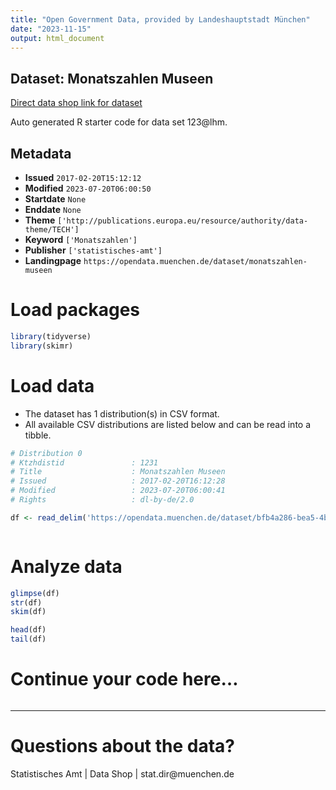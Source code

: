 ```yaml
---
title: "Open Government Data, provided by Landeshauptstadt München"
date: "2023-11-15"
output: html_document
---
```


## Dataset: Monatszahlen Museen

[Direct data shop link for dataset](https://opendata.muenchen.de/dataset/monatszahlen-museen)

Auto generated R starter code for data set 123@lhm.

## Metadata

- **Issued** `2017-02-20T15:12:12`
- **Modified** `2023-07-20T06:00:50`
- **Startdate** `None`
- **Enddate** `None`
- **Theme** `['http://publications.europa.eu/resource/authority/data-theme/TECH']`
- **Keyword** `['Monatszahlen']`
- **Publisher** `['statistisches-amt']`
- **Landingpage** `https://opendata.muenchen.de/dataset/monatszahlen-museen`


# Load packages

```r

library(tidyverse)
library(skimr)

```

# Load data

-   The dataset has 1 distribution(s) in CSV format.
-   All available CSV distributions are listed below and can be read into a tibble.

```r

# Distribution 0
# Ktzhdistid               : 1231
# Title                    : Monatszahlen Museen
# Issued                   : 2017-02-20T16:12:28
# Modified                 : 2023-07-20T06:00:41
# Rights                   : dl-by-de/2.0

df <- read_delim('https://opendata.muenchen.de/dataset/bfb4a286-bea5-4bfe-82ce-b9bd354284a5/resource/6c6a809e-91ee-4f3e-9268-a8b7bc38311c/download/monatszahlen2307_museen_10_07_23_nosum.csv')



```

# Analyze data

```r

glimpse(df)
str(df)
skim(df)

head(df)
tail(df)

```

# Continue your code here...

```r

```

------------------------------------------------------------------------

# Questions about the data?

Statistisches Amt | Data Shop | stat.dir@muenchen.de
